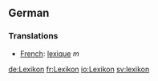 ==German==

===Translations===
*[[French]]: [[lexique]] ''m''

[[de:Lexikon]]
[[fr:Lexikon]]
[[io:Lexikon]]
[[sv:lexikon]]